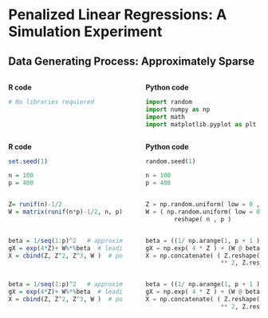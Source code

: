 # Penalized Linear Regressions: A Simulation Experiment

## Data Generating Process: Approximately Sparse

:::::: {.columns}
::: {.column width="49.5%" data-latex="{0.48\textwidth}"}

**R code**
```r
# No libraries requiered
```
:::
::: {.column width="1%" data-latex="{0.04\textwidth}"}
\ 
<!-- an empty Div (with a white space), serving as
a column separator -->
:::
:::::: {.column width="49.5%" data-latex="{0.48\textwidth}"}

**Python code**
```python
import random
import numpy as np
import math
import matplotlib.pyplot as plt
```
:::
::::::


:::::: {.columns}
::: {.column width="49.5%" data-latex="{0.48\textwidth}"}

**R code**
```r
set.seed(1)

n = 100
p = 400
```
:::
::: {.column width="1%" data-latex="{0.04\textwidth}"}
\ 
<!-- an empty Div (with a white space), serving as
a column separator -->
:::
:::::: {.column width="49.5%" data-latex="{0.48\textwidth}"}

**Python code**
```python
random.seed(1)

n = 100
p = 400
```
:::
::::::

:::::: {.columns}
::: {.column width="49.5%" data-latex="{0.48\textwidth}"}

```r
Z= runif(n)-1/2
W = matrix(runif(n*p)-1/2, n, p)
```
:::
::: {.column width="1%" data-latex="{0.04\textwidth}"}
\ 
<!-- an empty Div (with a white space), serving as
a column separator -->
:::
:::::: {.column width="49.5%" data-latex="{0.48\textwidth}"}

```python
Z = np.random.uniform( low = 0 , high = 1 , size = n) - 1/2 
W = ( np.random.uniform( low = 0 , high = 1 , size = n * p ) - 1/2 ).\
        reshape( n , p )
```
:::
::::::

:::::: {.columns}
::: {.column width="49.5%" data-latex="{0.48\textwidth}"}

```r
beta = 1/seq(1:p)^2   # approximately sparse beta
gX = exp(4*Z)+ W%*%beta  # leading term nonlinear
X = cbind(Z, Z^2, Z^3, W )  # polynomials in Zs will be approximating exp(4*Z)
```
:::
::: {.column width="1%" data-latex="{0.04\textwidth}"}
\ 
<!-- an empty Div (with a white space), serving as
a column separator -->
:::
:::::: {.column width="49.5%" data-latex="{0.48\textwidth}"}

```python
beta = ((1/ np.arange(1, p + 1 )) ** 2)
gX = np.exp( 4 * Z ) + (W @ beta)
X = np.concatenate( ( Z.reshape(Z.size, 1), Z.reshape(Z.size, 1) \
                     ** 2, Z.reshape(Z.size, 1) ** 3, W ) , axis = 1 )
```
:::
::::::

:::::: {.columns}
::: {.column width="49.5%" data-latex="{0.48\textwidth}"}

```r
beta = 1/seq(1:p)^2   # approximately sparse beta
gX = exp(4*Z)+ W%*%beta  # leading term nonlinear
X = cbind(Z, Z^2, Z^3, W )  # polynomials in Zs will be approximating exp(4*Z)
```
:::
::: {.column width="1%" data-latex="{0.04\textwidth}"}
\ 
<!-- an empty Div (with a white space), serving as
a column separator -->
:::
:::::: {.column width="49.5%" data-latex="{0.48\textwidth}"}

```python
beta = ((1/ np.arange(1, p + 1 )) ** 2)
gX = np.exp( 4 * Z ) + (W @ beta)
X = np.concatenate( ( Z.reshape(Z.size, 1), Z.reshape(Z.size, 1) \
                     ** 2, Z.reshape(Z.size, 1) ** 3, W ) , axis = 1 )
```
:::
::::::

